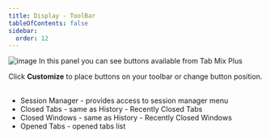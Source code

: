 ```yaml
---
title: Display - ToolBar
tableOfContents: false
sidebar:
  order: 12
---
```



<div class="topic">
  <Image src={displayToolbar} alt="image" />
  In this panel you can see buttons available from Tab Mix Plus<br />

  Click <b>Customize</b> to place buttons on your toolbar or change button position.<br /><br />
  <ul>
    <li>Session Manager - provides access to session manager menu</li>
    <li>Closed Tabs - same as History - Recently Closed Tabs</li>
    <li>Closed Windows - same as History - Recently Closed Windows</li>
    <li>Opened Tabs - opened tabs list</li>
  </ul>
</div>
